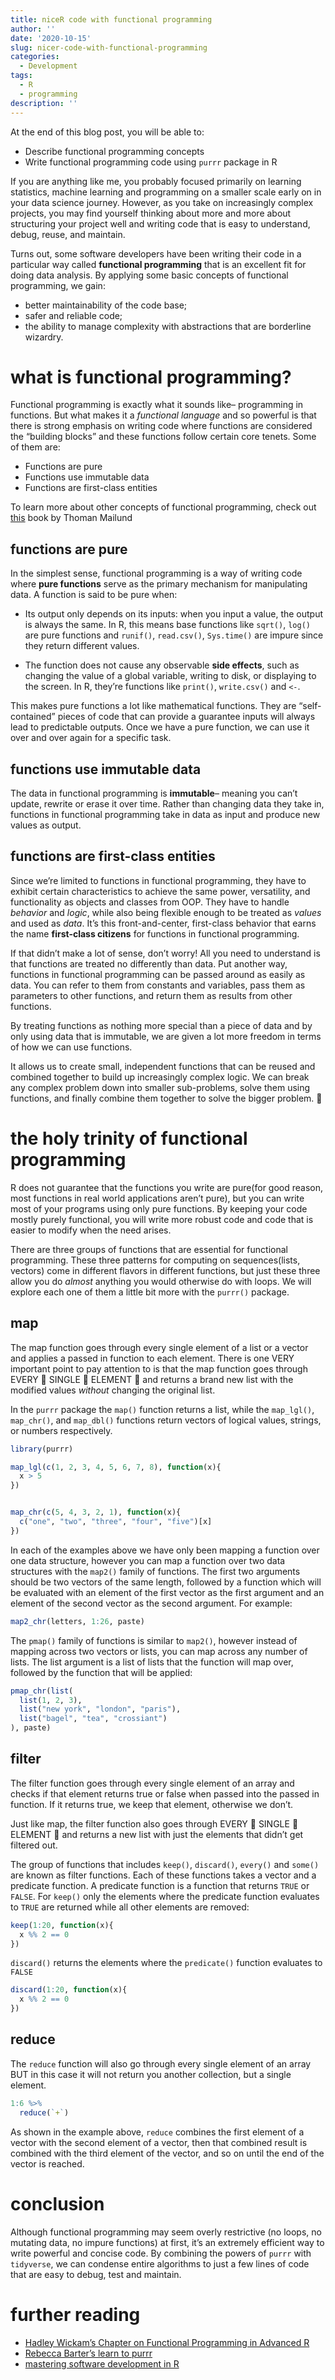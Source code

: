 ```yaml
---
title: niceR code with functional programming
author: ''
date: '2020-10-15'
slug: nicer-code-with-functional-programming
categories:
  - Development
tags:
  - R
  - programming
description: ''
---
```



At the end of this blog post, you will be able to:

* Describe functional programming concepts
* Write functional programming code using `purrr` package in R


If you are anything like me, you probably focused primarily on learning statistics, machine learning and programming on a smaller scale early on in your data science journey. However, as  you take on increasingly complex projects, you may find yourself thinking about more and more about structuring your project well and writing code that is easy to understand, debug, reuse, and maintain.


Turns out, some software developers have been writing their code in a particular way called **functional programming** that is an excellent fit for doing data analysis. By applying some basic concepts of functional programming, we gain:

* better maintainability of the code base;
* safer and reliable code;
* the ability to manage complexity with abstractions that are borderline wizardry.



# what is functional programming?

Functional programming is exactly what it sounds like-- programming in functions.  But what makes it a *functional language* and so powerful is that there is strong emphasis on writing code where functions are considered the "building blocks" and these functions follow certain core tenets. Some of them are:

* Functions are pure
* Functions use immutable data
* Functions are first-class entities

To learn more about other concepts of functional programming, check out [this](https://www.amazon.com/Functional-Programming-Advanced-Statistical-Analysis-ebook/dp/B06XX7YL7M) book by Thoman Mailund


## functions are pure

In the simplest sense, functional programming is a way of writing code where **pure functions** serve as the primary mechanism for manipulating data. A function is said to be pure when:

* Its output only depends on its inputs: when you input a value, the output is always the same. In R, this means base functions like `sqrt()`, `log()` are pure functions and `runif()`, `read.csv()`, `Sys.time()` are impure since they return different values.


* The function does not cause any observable **side effects**, such as changing the value of a global variable, writing to disk, or displaying to the screen. In R, they're functions like `print()`, `write.csv()` and `<-`.


This makes pure functions a lot like mathematical functions. They are "self-contained" pieces of code that can provide a guarantee inputs will always lead to predictable outputs. Once we have a pure function, we can use it over and over again for a specific task. 

## functions use immutable data

The data in functional programming is **immutable**-- meaning you can't update, rewrite or erase it over time. Rather than changing data they take in, functions in functional programming take in data as input and produce new values as output. 


## functions are first-class entities

Since we’re limited to functions in functional programming, they have to exhibit certain characteristics to achieve the same power, versatility, and functionality as objects and classes from OOP. They have to handle *behavior* and *logic*, while also being flexible enough to be treated
as *values* and used as *data*. It’s this front-and-center, first-class behavior that earns the name **first-class citizens** for functions in functional programming.

If that didn't make a lot of sense, don't worry! All you need to understand is that functions are treated no differently than data. Put another way, functions in functional programming can be passed around as easily as data. You can refer to them from constants and variables, pass them as parameters to other functions, and return them as results from other functions.

By treating functions as nothing more special than a piece of data and by only using data that is immutable, we are given a lot more freedom in terms of how we can use functions.

It allows us to create small, independent functions that can be reused and combined together to build up increasingly complex logic. We can break any complex problem down into smaller sub-problems, solve them using functions, and finally combine them together to solve the bigger problem. 🤯



# the holy trinity of functional programming

R does not guarantee that the functions you write are pure(for good reason, most functions in real world applications aren't pure), but you can write most of your programs using only pure functions. By keeping your code mostly purely functional, you will write more robust code and code that is easier to modify when the need arises.


There are three groups of functions that are essential for functional programming. These three patterns for computing on sequences(lists, vectors) come in different flavors in different functions, but just these three allow you do _almost_ anything you would otherwise do with loops. We will explore each one of them a little bit more with the `purrr()` package.



## map

The map function goes through every single element of a list or a vector and applies a passed in function to each element. There is one VERY important point to pay attention to is that the map function goes through EVERY 👏 SINGLE 👏 ELEMENT 👏 and returns a brand new list with the modified values *without* changing the original list.

In the `purrr` package the `map()` function returns a list, while the `map_lgl()`, `map_chr()`, and `map_dbl()` functions return vectors of logical values, strings, or numbers respectively.

```r
library(purrr)

map_lgl(c(1, 2, 3, 4, 5, 6, 7, 8), function(x){
  x > 5
})


map_chr(c(5, 4, 3, 2, 1), function(x){
  c("one", "two", "three", "four", "five")[x]
})

```


In each of the examples above we have only been mapping a function over one data structure, however you can map a function over two data structures with the `map2()` family of functions. The first two arguments should be two vectors of the same length, followed by a function which will be evaluated with an element of the first vector as the first argument and an element of the second vector as the second argument. For example:


```r
map2_chr(letters, 1:26, paste)
```

The `pmap()` family of functions is similar to `map2()`, however instead of mapping across two vectors or lists, you can map across any number of lists. The list argument is a list of lists that the function will map over, followed by the function that will be applied:


```r
pmap_chr(list(
  list(1, 2, 3),
  list("new york", "london", "paris"),
  list("bagel", "tea", "crossiant")
), paste)
```



## filter

The filter function goes through every single element of an array and checks if that element returns true or false when passed into the passed in function. If it returns true, we keep that element, otherwise we don't. 

Just like map, the filter function also goes through EVERY 👏 SINGLE 👏 ELEMENT 👏 and returns a new list  with just the elements that didn't get filtered out.

The group of functions that includes `keep()`, `discard()`, `every()` and  `some()` are known as filter functions. Each of these functions takes a vector and a predicate function.  A predicate function is a function that returns `TRUE` or `FALSE`.  For `keep()` only the elements where the predicate function evaluates to `TRUE` are returned while all other elements are removed:


```r

keep(1:20, function(x){
  x %% 2 == 0
})
```

`discard()` returns the elements where the `predicate()` function evaluates to `FALSE`

```r
discard(1:20, function(x){
  x %% 2 == 0
})
```



##  reduce

The `reduce` function will also go through every single element of an array BUT in this case it will not return you another collection, but a single element.


```r

1:6 %>%
  reduce(`+`)


```

As shown in the example above, `reduce` combines the first element of a vector with the second element of a vector, then that combined result is combined with the third element of the vector, and so on until the end of the vector is reached. 


# conclusion

Although functional programming may seem overly restrictive (no loops, no mutating data, no impure functions) at first, it's an extremely efficient way to write powerful and concise code. By combining the powers of `purrr` with `tidyverse`, we can condense entire algorithms to just a few lines of code that are easy to debug, test and maintain. 


# further reading

* [Hadley Wickam's Chapter on Functional Programming in Advanced R](https://adv-r.hadley.nz/fp.html)
* [Rebecca Barter's learn to purrr](http://www.rebeccabarter.com/blog/2019-08-19_purrr/)
* [mastering software development in R](https://bookdown.org/rdpeng/RProgDA/functional-programming.html)


